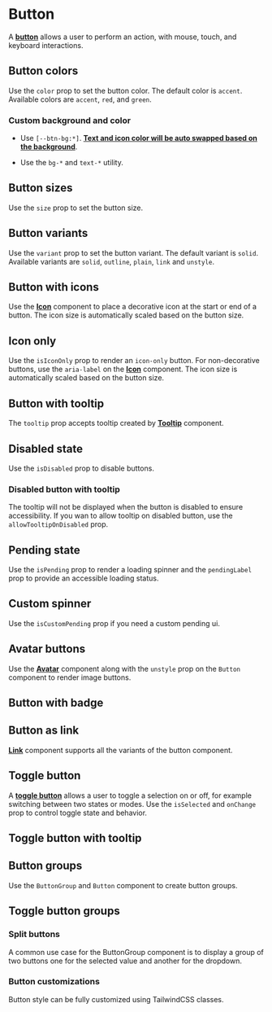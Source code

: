  
 
<Meta of={ButtonStories} />

# Button
 
A <a href="https://react-spectrum.adobe.com/react-aria/Button.html" target="_blank">**button**</a> allows a user to perform an action, with mouse, touch, and keyboard interactions.

<Canvas of={ButtonStories.BasicExample} />

## Button colors

Use the `color` prop to set the button color. The default color is `accent`. Available colors are `accent`, `red`, and `green`.

<Canvas of={ButtonStories.ButtonColors} />


### Custom background and color

- Use `[--btn-bg:*]`. <a href="https://til.jakelazaroff.com/css/swap-between-black-and-white-text-based-on-background-color" target="_blank">**Text and icon color will be auto swapped based on the background**</a>.

- Use the `bg-*` and `text-*` utility.

<Canvas of={ButtonStories.CustomBackgroundAndColor} />

## Button sizes

Use the `size` prop to set the button size.

<Canvas of={ButtonStories.ButtonSizes} />

## Button variants

Use the `variant` prop to set the button variant. The default variant is `solid`. Available variants are `solid`, `outline`, `plain`, `link` and `unstyle`.

<Canvas of={ButtonStories.ButtonVariants} />

## Button with icons

Use the <a href="./?path=/docs/icon--docs" target="_blank">**Icon**</a> component to place a decorative icon at the start or end of a button. The icon size is automatically scaled based on the button size.

<Canvas of={ButtonStories.ButtonWithIcons} />

## Icon only

Use the `isIconOnly` prop to render an `icon-only` button. For non-decorative buttons, use the `aria-label` on the <a href="./?path=/docs/icon--docs" target="_blank">**Icon**</a> component. The icon size is automatically scaled based on the button size.

<Canvas of={ButtonStories.IconOnlyButtons} />


## Button with tooltip

The `tooltip` prop accepts tooltip created by <a href="./?path=/docs/tooltip--docs" target="_blank">**Tooltip**</a> component.

<Canvas of={ButtonStories.ButtonWithTooltip} />


## Disabled state

Use the `isDisabled` prop to disable buttons.

<Canvas of={ButtonStories.DisabledState} />

### Disabled button with tooltip

The tooltip will not be displayed when the button is disabled to ensure accessibility. If you wan to allow tooltip on disabled button, use the `allowTooltipOnDisabled` prop.

<Canvas of={ButtonStories.DisabledButtonAndTooltip} />


## Pending state

Use the `isPending` prop to render a loading spinner and the `pendingLabel` prop to provide an accessible loading status.

<Canvas of={ButtonStories.PendingState} />

## Custom spinner

Use the `isCustomPending` prop if you need a custom pending ui.

<Canvas of={ButtonStories.CustomPendingUI} />

## Avatar buttons

Use the <a href="./?path=/docs/avatar--docs" target="_blank">**Avatar**</a> component along with the `unstyle` prop on the `Button` component to render image buttons.

<Canvas of={ButtonStories.AvatarButton} />

## Button with badge

<Canvas of={ButtonStories.ButtonWithBadge} />

## Button as link

<a href="./?path=/docs/link--docs" target="_blank">**Link**</a> component supports all the variants of the button component.

<Canvas of={ButtonStories.ButtonAsLink} />

## Toggle button

A <a href="https://react-spectrum.adobe.com/react-aria/ToggleButton.html#togglebutton" target="_blank">**toggle button**</a> allows a user to toggle a selection on or off, for example switching between two states or modes. Use the `isSelected` and `onChange` prop to control toggle state and behavior.

<Canvas of={ButtonStories.ButtonToggle} />

## Toggle button with tooltip

<Canvas of={ButtonStories.ToggleButtonWithIconAndTooltip} />


## Button groups

Use the `ButtonGroup` and `Button` component to create button groups.

<Canvas of={ButtonStories.ButtonGroups} />

## Toggle button groups

<Canvas of={ButtonStories.ToggleButtonGroups} />


### Split buttons

A common use case for the ButtonGroup component is to display a group of two buttons one for the selected value and another for the dropdown.

<Canvas of={ButtonStories.SplitButtons} />

### Button customizations

Button style can be fully customized using TailwindCSS classes.

<Canvas of={ButtonStories.ButtonCustomization} />